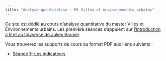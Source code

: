 ```yaml
---
title: "Analyse quantitative - M2 Villes et environnements urbains"
---
```


Ce site est dédié au cours d'analyse quantitative du master Villes et Environnements urbains. Les première séances s'appuient sur [l'introduction à R et au tidyverse de Julien Barnier](https://juba.github.io/tidyverse/).

Vous trouverez les supports de cours au format PDF aux liens suivants :

-   [Séance 1- Les indicateurs](~/work/analyse_quantitative/supportpdf/S1.pdf)
